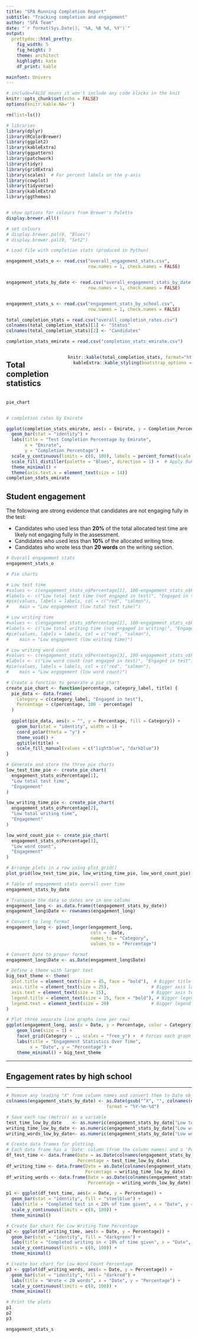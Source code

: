 ```yaml
---
title: "SPA Running Completion Report"
subtitle: "Tracking completion and engagement"
author: "SPA Team"
date: "`r format(Sys.Date(), '%A, %B %d, %Y')`"
output:
  prettydoc::html_pretty:
    fig_width: 5
    fig_height: 3
    theme: architect
    highlight: kate
    df_print: kable

mainfont: Univers
---
```

<style type="text/css">
   .main-container {max-width: 70%;}
   .row {display: flex;}
   .column {flex: 50%;}
</style>


```r
# include=FALSE means it won't include any code blocks in the knit
knitr::opts_chunk$set(echo = FALSE)
options(knitr.kable.NA='')
```

```r
rm(list=ls()) 
```

```r
# libraries
library(dplyr)
library(RColorBrewer)
library(ggplot2)
library(kableExtra)
library(ggpattern)
library(patchwork)
library(tidyr)
library(gridExtra)
library(scales)  # For percent labels on the y-axis
library(cowplot)
library(tidyverse)
library(kableExtra)
library(ggthemes)
```

```r

```


```r
# show options for colours from Brewer's Palette
display.brewer.all()
```


```r
# set colours
# display.brewer.pal(9, "Blues")
# display.brewer.pal(9, "Set2")

```





```r
# Load file with completion stats (produced in Python)

engagement_stats_o <- read.csv("overall_engagement_stats.csv", 
                               row.names = 1, check.names = FALSE)


engagement_stats_by_date <- read.csv("overall_engagement_stats_by_date.csv", 
                               row.names = 1, check.names = FALSE)


engagement_stats_s <- read.csv("engagement_stats_by_school.csv", 
                               row.names = 1, check.names = FALSE)

total_completion_stats = read.csv("overall_completion_rates.csv")
colnames(total_completion_stats)[1] <- "Status"
colnames(total_completion_stats)[2] <- "Candidates"

completion_stats_emirate = read.csv("completion_stats_emirate.csv")

```

<style type="text/css">
   .main-container {max-width: 100%;}
   .row {display: flex;}
   .column {flex: 50%;}


## How many candidates have completed the exam in total?



```r

df <- total_completion_stats %>%
  filter(Status != "Percentage Completed") %>%   # Remove the percentage row
  mutate(Candidates = as.numeric(Candidates))    # Convert to numeric

# Create the pie chart using the filtered dataframe
pie_chart <- ggplot(df, aes(x = "", y = Candidates, fill = Status)) +
  geom_bar(stat = "identity", width = 1, color = "white") + 
  coord_polar("y", start = 0) + 
  scale_fill_manual(values = c("lightblue", "darkblue")) +  # Gradient-like colors
  theme_void() + 
  labs(title = "Completion Status") +
  theme(plot.title = element_text(hjust = 0.5, face = "bold", size = 14)) + 
  geom_text(aes(label = paste0(round((Candidates / sum(Candidates)) * 100, 1), "%")),
            position = position_stack(vjust = 0.5), 
            size = 6, fontface = "bold", color = "white")


```
</style>
<div class = "row">
<div class = "column">
## Total completion statistics
```r
```


```r
pie_chart
```
</div>

<div class = "column">
```r
knitr::kable(total_completion_stats, format="html", digits=0) %>%
  kableExtra::kable_styling(bootstrap_options = "striped", full_width=FALSE)
```
</div>
</div>




```r
# completion rates by Emirate

ggplot(completion_stats_emirate, aes(x = Emirate, y = Completion_Percentage, fill = Completion_Percentage)) +
  geom_bar(stat = "identity") +
  labs(title = "Test Completion Percentage by Emirate",
       x = "Emirate",
       y = "Completion Percentage") +
  scale_y_continuous(limits = c(0, 100), labels = percent_format(scale = 1)) +
  scale_fill_distiller(palette = "Blues", direction = 1) +  # Apply BuPu color gradient
  theme_minimal() +
  theme(axis.text.x = element_text(size = 14))
completion_stats_emirate

```

## Student engagement

The following are strong evidence that candidates are not engaging fully in the test:

- Candidates who used less than **20%** of the total allocated test time are likely not engaging fully in the assessment.
- Candidates who used less than **10%** of the allocated writing time.
- Candidates who wrote less than **20 words** on the writing section.


```r
# Overall engagement stats
engagement_stats_o

# Pie charts

# Low test time
#values <- c(engagement_stats_o$Percentage[1], 100-engagement_stats_o$Percentage[1])
#labels <- c("Low total test time (not engaged in test)", "Engaged in test")
#pie(values, labels = labels, col = c("red", "salmon"),
#    main = "Low engagement (low total test time)")

# Low writing time
#values <- c(engagement_stats_o$Percentage[2], 100-engagement_stats_o$Percentage[2])
#labels <- c("Low total writing time (not engaged in writing)", "Engaged in test")
#pie(values, labels = labels, col = c("red", "salmon"),
#    main = "Low engagement (low writing time)")

# Low writing word count
#values <- c(engagement_stats_o$Percentage[3], 100-engagement_stats_o$Percentage[3])
#labels <- c("Low word count (not engaged in test)", "Engaged in test")
#pie(values, labels = labels, col = c("red", "salmon"),
#    main = "Low engagement (low word count)")

# Create a function to generate a pie chart
create_pie_chart <- function(percentage, category_label, title) {
  pie_data <- data.frame(
    Category = c(category_label, "Engaged in test"),
    Percentage = c(percentage, 100 - percentage)
  )
  
  ggplot(pie_data, aes(x = "", y = Percentage, fill = Category)) +
    geom_bar(stat = "identity", width = 1) +
    coord_polar(theta = "y") +
    theme_void() +
    ggtitle(title) +
    scale_fill_manual(values = c("lightblue", "darkblue"))
}

# Generate and store the three pie charts
low_test_time_pie <- create_pie_chart(
  engagement_stats_o$Percentage[1], 
  "Low total test time", 
  "Engagement"
)

low_writing_time_pie <- create_pie_chart(
  engagement_stats_o$Percentage[2], 
  "Low total writing time", 
  "Engagement"
)

low_word_count_pie <- create_pie_chart(
  engagement_stats_o$Percentage[3], 
  "Low word count", 
  "Engagement"
)

# Arrange plots in a row using plot_grid()
plot_grid(low_test_time_pie, low_writing_time_pie, low_word_count_pie)


```



```r
# Table of engagement stats overall over time
engagement_stats_by_date

# Transpose the data so dates are in one column
engagement_long <- as.data.frame(t(engagement_stats_by_date))
engagement_long$Date <- rownames(engagement_long)

# Convert to long format
engagement_long <- pivot_longer(engagement_long, 
                                cols = -Date, 
                                names_to = "Category", 
                                values_to = "Percentage")

# Convert Date to proper format
engagement_long$Date <- as.Date(engagement_long$Date)

# Define a theme with larger text
big_text_theme <- theme(
  plot.title = element_text(size = 45, face = "bold"),  # Bigger title
  axis.title = element_text(size = 25),                # Bigger axis labels
  axis.text = element_text(size = 15),                 # Bigger axis text
  legend.title = element_text(size = 25, face = "bold"), # Bigger legend title
  legend.text = element_text(size = 20)                # Bigger legend text
)

# Plot three separate line graphs (one per row)
ggplot(engagement_long, aes(x = Date, y = Percentage, color = Category)) +
    geom_line(size = 1) +
    facet_grid(Category ~ ., scales = "free_y") +  # Forces each graph to be on a separate row
    labs(title = "Engagement Statistics Over Time", 
         x = "Date", y = "Percentage") +
    theme_minimal() + big_text_theme

```


<hr>




## Engagement rates by high school
<hr>

```r

# Remove any leading "X" from column names and convert them to Date objects
colnames(engagement_stats_by_date) <- as.Date(gsub("^X", "", colnames(engagement_stats_by_date)), 
                                      format = "%Y-%m-%d")

# Save each row (metric) as a variable
test_time_low_by_date    <- as.numeric(engagement_stats_by_date["Low total test time percentage", ])
writing_time_low_by_date <- as.numeric(engagement_stats_by_date["Low writing time percentage", ])
writing_words_low_by_date<- as.numeric(engagement_stats_by_date["Low word count percentage", ])

# Create data frames for plotting.
# Each data frame has a 'Date' column (from the column names) and a 'Percentage' column (the row values)
df_test_time <- data.frame(Date = as.Date(colnames(engagement_stats_by_date)),
                           Percentage = test_time_low_by_date)
df_writing_time <- data.frame(Date = as.Date(colnames(engagement_stats_by_date)),
                              Percentage = writing_time_low_by_date)
df_writing_words <- data.frame(Date = as.Date(colnames(engagement_stats_by_date)),
                               Percentage = writing_words_low_by_date)

p1 <- ggplot(df_test_time, aes(x = Date, y = Percentage)) +
  geom_bar(stat = "identity", fill = "steelblue") +
  labs(title = "Completed test in < 20% of time given", x = "Date", y = "Percentage") +
  scale_y_continuous(limits = c(0, 100)) +
  theme_minimal()

# Create bar chart for Low Writing Time Percentage
p2 <- ggplot(df_writing_time, aes(x = Date, y = Percentage)) +
  geom_bar(stat = "identity", fill = "darkgreen") +
  labs(title = "Completed writing in < 10% of time given", x = "Date", y = "Percentage") +
  scale_y_continuous(limits = c(0, 100)) +
  theme_minimal()

# Create bar chart for Low Word Count Percentage
p3 <- ggplot(df_writing_words, aes(x = Date, y = Percentage)) +
  geom_bar(stat = "identity", fill = "darkred") +
  labs(title = "Wrote < 20 words", x = "Date", y = "Percentage") +
  scale_y_continuous(limits = c(0, 100)) +
  theme_minimal()

# Print the plots
p1
p2
p3

```



 
```r
engagement_stats_s

```
```r

```

